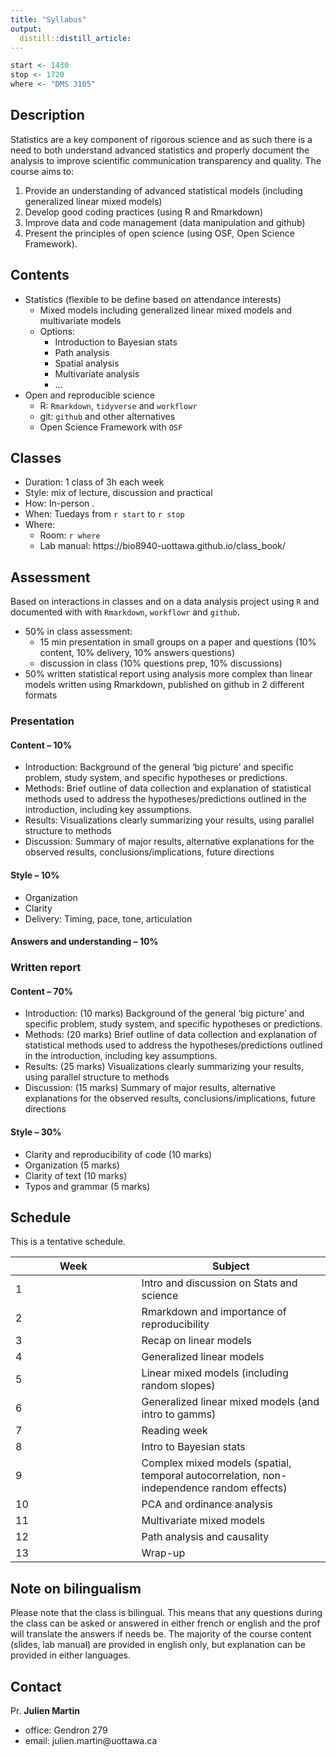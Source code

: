 ```yaml
---
title: "Syllabus"
output:
  distill::distill_article:
---
```


```r
start <- 1430
stop <- 1720
where <- "DMS 3105"
```

## Description

Statistics are a key component of rigorous science and as such there is a need to both understand advanced statistics and properly document the analysis to improve scientific communication transparency and quality.
The course aims to:

1. Provide an understanding of advanced statistical models (including generalized linear mixed models)
2. Develop good coding practices (using R and Rmarkdown)
3. Improve data and code management (data manipulation and github)
4. Present the principles of open science (using OSF, Open Science Framework).


## Contents

* Statistics (flexible to be define based on attendance interests)
    * Mixed models including generalized linear mixed models and multivariate models
    * Options:
      * Introduction to Bayesian stats
      * Path analysis
      * Spatial analysis
      * Multivariate analysis
      * ...
* Open and reproducible science
    * R: `Rmarkdown`, `tidyverse` and `workflowr`
    * git: `github` and other alternatives
    * Open Science Framework with `OSF`

## Classes

* Duration: 1 class of 3h each week
* Style: mix of lecture, discussion and practical
* How: In-person . 
* When: Tuedays from `r start` to `r stop`
* Where:
  * Room: `r where`
<!--   * Gather: https://gather.town/app/MCa0j7kcdaCNSCvS/AdvStatOpenSci
  * Zoom: https://uottawa-ca.zoom.us/j/93306840602?pwd=bWNsR3AzQ25VQXJOWCszNmh6RWI1UT09 -->
  * Lab manual: https://bio8940-uottawa.github.io/class_book/


## Assessment

Based on interactions in classes and on a data analysis project using `R` and documented with with `Rmarkdown`, `workflowr` and `github`.

* 50% in class assessment:
  * 15 min presentation in small groups on a paper and questions (10% content, 10% delivery, 10% answers questions)
  * discussion in class (10% questions prep, 10% discussions)
* 50% written statistical report using analysis more complex than linear models written using Rmarkdown, published on github in 2 different formats

### Presentation

#### Content – 10%

- Introduction: Background of the general ‘big picture’ and specific problem, study system, and specific hypotheses or predictions.
- Methods: Brief outline of data collection  and explanation of statistical methods used to address the hypotheses/predictions outlined in the introduction, including key assumptions.
- Results: Visualizations clearly summarizing your results, using parallel structure to methods
- Discussion: Summary of major results, alternative explanations for the observed results, conclusions/implications, future directions

#### Style – 10%

- Organization 
- Clarity 
- Delivery: Timing, pace, tone, articulation
<!-- - Originality: (5 marks) Creativity, critical thinking -->

#### Answers and understanding – 10%

### Written report

#### Content – 70%

- Introduction: (10 marks) Background of the general ‘big picture’ and specific problem, study system, and specific hypotheses or predictions.
- Methods: (20 marks) Brief outline of data collection  and explanation of statistical methods used to address the hypotheses/predictions outlined in the introduction, including key assumptions.
- Results: (25 marks) Visualizations clearly summarizing your results, using parallel structure to methods
- Discussion: (15 marks) Summary of major results, alternative explanations for the observed results, conclusions/implications, future directions

#### Style – 30%

- Clarity and reproducibility of code (10 marks)
- Organization (5 marks)
- Clarity of text (10 marks)
- Typos and grammar (5 marks)
<!-- - Delivery: (5 marks) Timing, pace, tone, articulation -->
<!-- - Originality: (5 marks) Creativity, critical thinking -->


## Schedule

This is a tentative schedule.

| Week | Subject |
|------|---------|
|  1 | Intro and discussion on Stats and science |
|  2 | Rmarkdown and importance of reproducibility |
|  3 | Recap on linear models |
|  4 | Generalized linear models |
|  5 | Linear mixed models (including random slopes) |
|  6 | Generalized linear mixed models (and intro to gamms) |
|  7 | Reading week |
|  8 | Intro to Bayesian stats |
|  9 | Complex mixed models (spatial, temporal autocorrelation, non-independence random effects) |
| 10 | PCA and ordinance analysis |
| 11 | Multivariate mixed models |
| 12 | Path analysis and causality |
| 13 | Wrap-up |

## Note on bilingualism

Please note that the class is bilingual. This means that any questions during the class can be asked or answered in either french or english and the prof will translate the answers if needs be. The majority of the course content (slides, lab manual) are provided in english only, but explanation can be provided in either languages.

## Contact

Pr. **Julien Martin**

* office: Gendron 279
* email: julien.martin@uottawa.ca



